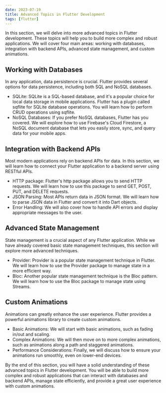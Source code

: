```yaml
---
date: 2023-07-19
title: Advanced Topics in Flutter Development
tags: [flutter]
---
```


In this section, we will delve into more advanced topics in Flutter development. These topics will help you to build more complex and robust applications. We will cover four main areas: working with databases, integration with backend APIs, advanced state management, and custom animations.

## Working with Databases

In any application, data persistence is crucial. Flutter provides several options for data persistence, including both SQL and NoSQL databases.

- SQLite: SQLite is a SQL-based database, and it's a popular choice for local data storage in mobile applications. Flutter has a plugin called sqflite for SQLite database operations. You will learn how to perform CRUD operations using sqflite.
- NoSQL Databases: If you prefer NoSQL databases, Flutter has you covered. We will explore how to use Firebase's Cloud Firestore, a NoSQL document database that lets you easily store, sync, and query data for your mobile apps.

## Integration with Backend APIs

Most modern applications rely on backend APIs for data. In this section, we will learn how to connect your Flutter application to a backend server using RESTful APIs.

- HTTP package: Flutter's http package allows you to send HTTP requests. We will learn how to use this package to send GET, POST, PUT, and DELETE requests.
- JSON Parsing: Most APIs return data in JSON format. We will learn how to parse JSON data in Flutter and convert it into Dart objects.
- Error Handling: We will also cover how to handle API errors and display appropriate messages to the user.

## Advanced State Management

State management is a crucial aspect of any Flutter application. While we have already covered basic state management techniques, this section will explore more advanced techniques.

- Provider: Provider is a popular state management technique in Flutter. We will learn how to use the Provider package to manage state in a more efficient way.
- Bloc: Another popular state management technique is the Bloc pattern. We will learn how to use the Bloc package to manage state using Streams.

## Custom Animations

Animations can greatly enhance the user experience. Flutter provides a powerful animations library to create custom animations.

- Basic Animations: We will start with basic animations, such as fading in/out and scaling.
- Complex Animations: We will then move on to more complex animations, such as animations along a path and staggered animations.
- Performance Considerations: Finally, we will discuss how to ensure your animations run smoothly, even on lower-end devices.

By the end of this section, you will have a solid understanding of these advanced topics in Flutter development. You will be able to build more complex and robust applications that can interact with databases and backend APIs, manage state efficiently, and provide a great user experience with custom animations.
